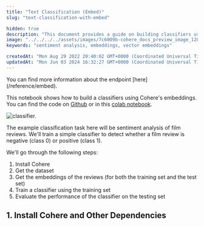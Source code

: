 ```yaml
---
title: "Text Classification (Embed)"
slug: "text-classification-with-embed"

hidden: true
description: "This document provides a guide on building classifiers using Cohere's embeddings for sentiment analysis of film reviews. It includes steps to install Cohere, get the dataset, embed the reviews, train a classifier, and evaluate its performance."
image: "../../../../assets/images/7c6009b-cohere_docs_preview_image_1200x630_copy.jpg"  
keywords: "sentiment analysis, embeddings, vector embeddings"

createdAt: "Mon Aug 29 2022 20:40:02 GMT+0000 (Coordinated Universal Time)"
updatedAt: "Mon Jun 03 2024 16:32:27 GMT+0000 (Coordinated Universal Time)"
---
```

<Note title="This Guide Uses the Embed Endpoint.">  
 You can find more information about the endpoint [here](/reference/embed).
</Note>

This notebook shows how to build a classifiers using Cohere's embeddings. You can find the code on [Github](https://github.com/cohere-ai/cohere-developer-experience/blob/main/notebooks/Text_Classification_Using_Embeddings.ipynb) or in this [colab notebook](https://colab.research.google.com/github/cohere-ai/cohere-developer-experience/blob/main/notebooks/Text_Classification_Using_Embeddings.ipynb).

<img src='../../../../assets/images/241a5bb-TextClassficationEmbed_Visual_1.png' alt='classifier.' />


The example classification task here will be sentiment analysis of film reviews. We'll train a simple classifier to detect whether a film review is negative (class 0) or positive (class 1).

We'll go through the following steps:

1. Install Cohere
2. Get the dataset
3. Get the embeddings of the reviews (for both the training set and the test set)
4. Train a classifier using the training set
5. Evaluate the performance of the classifier on the testing set

## 1. Install Cohere and Other Dependencies
